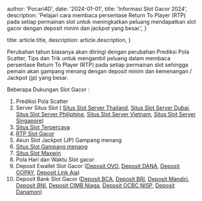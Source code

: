 
  author: 'Pocari4D',
  date: '2024-01-01',
  title: 'Informasi Slot Gacor 2024',
  description:
    'Pelajari cara membaca persentase Return To Player (RTP) pada setiap permainan slot untuk meningkatkan peluang mendapatkan slot gacor dengan deposit minim dan jackpot yang besar.',
}

  title: article.title,
  description: article.description,
}


Perubahan tahun biasanya akan diiringi dengan perubahan Prediksi Pola Scatter, Tips dan Trik untuk mengambil peluang dalam membaca persentase Return To Player (RTP) pada setiap permainan slot sehingga pemain akan gampang menang dengan deposit minim dan kemenangan / Jackpot (jp) yang besar.

Beberapa Dukungan Slot Gacor :

1. Prediksi Pola Scatter
2. Server Situs Slot ( [Situs Slot Server Thailand](https://shrtx.cc/go/bQWYVl), [Situs Slot Server Dubai](https://shrtx.cc/go/bQWYVl), [Situs Slot Server Philiphine](https://shrtx.cc/go/bQWYVl), [Situs Slot Server Vietnam](https://shrtx.cc/go/bQWYVl), [Situs Slot Server Singapore](https://shrtx.cc/go/bQWYVl))
3. [Situs Slot Terpercaya](https://shrtx.cc/go/bQWYVl)
4. [RTP Slot Gacor](https://pocari4d.rtppc.online/)
5. Akun Slot Jackpot (JP) Gampang menang
6. [Situs Slot Gampang menang](https://shrtx.cc/go/bQWYVl)
7. [Situs Slot Maxwin ](https://shrtx.cc/go/bQWYVl)
8. Pola Hari dan Waktu Slot gacor
9. Deposit Ewallet Slot Gacor ([Deposit OVO](https://shrtx.cc/go/bQWYVl), [Deposit DANA](https://shrtx.cc/go/bQWYVl), [Deposit GOPAY](https://shrtx.cc/go/bQWYVl), [Deposit Link Aja](https://shrtx.cc/go/bQWYVl))
10. Deposit Bank Slot Gacor ([Deposit BCA](https://shrtx.cc/go/bQWYVl), [Deposit BRI](https://shrtx.cc/go/bQWYVl), [Deposit Mandiri](https://shrtx.cc/go/bQWYVl), [Deposit BNI](https://shrtx.cc/go/bQWYVl), [Deposit CIMB Niaga](https://shrtx.cc/go/bQWYVl), [Deposit OCBC NISP](https://shrtx.cc/go/bQWYVl), [Deposit Danamon](https://shrtx.cc/go/bQWYVl))
